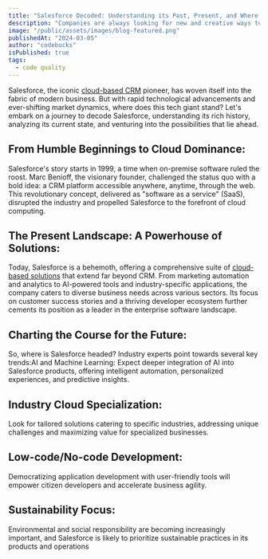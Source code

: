 ```yaml
---
title: "Salesforce Decoded: Understanding its Past, Present, and Where it's Headed"
description: "Companies are always looking for new and creative ways to simplify their processes because, in the fast-paced world of contemporary business, productivity is essential to success. In terms of corporate efficiency, CloudPrism is one such game-changer. This thorough manual will show you how CloudPrism solutions improve business operations and open the door to even greater productivity and efficiency."
image: "/public/assets/images/blog-featured.png"
publishedAt: "2024-03-05"
author: "codebucks"
isPublished: true
tags:
  - code quality
---
```


Salesforce, the iconic [cloud-based CRM](http://www.cloudprism.in) pioneer, has woven itself into the fabric of modern business. But with rapid technological advancements and ever-shifting market dynamics, where does this tech giant stand? Let's embark on a journey to decode Salesforce, understanding its rich history, analyzing its current state, and venturing into the possibilities that lie ahead.

## From Humble Beginnings to Cloud Dominance:

Salesforce's story starts in 1999, a time when on-premise software ruled the roost. Marc Benioff, the visionary founder, challenged the status quo with a bold idea: a CRM platform accessible anywhere, anytime, through the web. This revolutionary concept, delivered as "software as a service" (SaaS), disrupted the industry and propelled Salesforce to the forefront of cloud computing.

## The Present Landscape: A Powerhouse of Solutions:

Today, Salesforce is a behemoth, offering a comprehensive suite of [cloud-based solutions](http://www.cloudprism.in) that extend far beyond CRM. From marketing automation and analytics to AI-powered tools and industry-specific applications, the company caters to diverse business needs across various sectors. Its focus on customer success stories and a thriving developer ecosystem further cements its position as a leader in the enterprise software landscape.

## Charting the Course for the Future:

So, where is Salesforce headed? Industry experts point towards several key trends:AI and Machine Learning: Expect deeper integration of AI into Salesforce products, offering intelligent automation, personalized experiences, and predictive insights.

## Industry Cloud Specialization:

Look for tailored solutions catering to specific industries, addressing unique challenges and maximizing value for specialized businesses.

## Low-code/No-code Development:

Democratizing application development with user-friendly tools will empower citizen developers and accelerate business agility.

## Sustainability Focus:

Environmental and social responsibility are becoming increasingly important, and Salesforce is likely to prioritize sustainable practices in its products and operations
